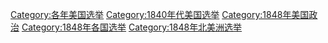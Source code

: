 [[Category:各年美国选举|Category:各年美国选举]]
[[Category:1840年代美国选举|Category:1840年代美国选举]]
[[Category:1848年美国政治|Category:1848年美国政治]]
[[Category:1848年各国选举|Category:1848年各国选举]]
[[Category:1848年北美洲选举|Category:1848年北美洲选举]]